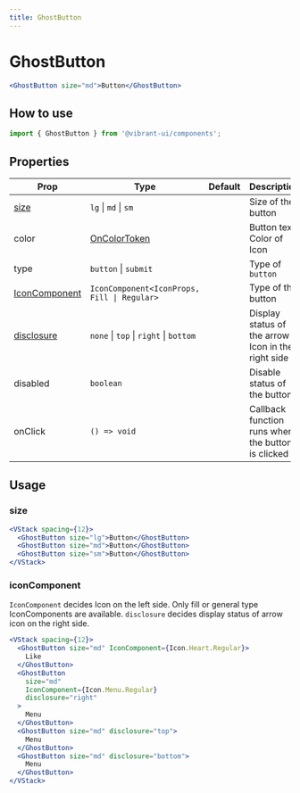 ```yaml
---
title: GhostButton
---
```


# GhostButton

```jsx live
<GhostButton size="md">Button</GhostButton>
```

## How to use

```jsx
import { GhostButton } from '@vibrant-ui/components';
```

## Properties

| Prop                            | Type                                           | Default | Description                                        |
| ------------------------------- | ---------------------------------------------- | ------- | -------------------------------------------------- |
| [size](#size)                   | `lg` \| `md` \| `sm`                           |         | Size of the button                                 |
| color                           | [OnColorToken](/docs/theme/colors/color-token) |         | Button text, Color of Icon                         |
| type                            | `button` \| `submit `                          |         | Type of `button`                                   |
| [IconComponent](#iconComponent) | `IconComponent<IconProps, Fill \| Regular>`    |         | Type of the button                                 |
| [disclosure](#iconComponent)    | `none` \| `top` \| `right` \| `bottom `        |         | Display status of the arrow Icon in the right side |
| disabled                        | `boolean`                                      |         | Disable status of the button                       |
| onClick                         | `() => void`                                   |         | Callback function runs when the button is clicked  |

## Usage

### size

```jsx live
<VStack spacing={12}>
  <GhostButton size="lg">Button</GhostButton>
  <GhostButton size="md">Button</GhostButton>
  <GhostButton size="sm">Button</GhostButton>
</VStack>
```

### iconComponent

`IconComponent` decides Icon on the left side. Only fill or general type IconComponents are available.
`disclosure` decides display status of arrow icon on the right side.

```jsx live
<VStack spacing={12}>
  <GhostButton size="md" IconComponent={Icon.Heart.Regular}>
    Like
  </GhostButton>
  <GhostButton
    size="md"
    IconComponent={Icon.Menu.Regular}
    disclosure="right"
  >
    Menu
  </GhostButton>
  <GhostButton size="md" disclosure="top">
    Menu
  </GhostButton>
  <GhostButton size="md" disclosure="bottom">
    Menu
  </GhostButton>
</VStack>
```
